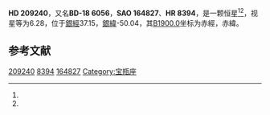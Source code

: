 {{Starbox begin
| name = HD 209240
}}
{{Starbox observe
| epoch = [[J2000.0|J2000.0]]
| constell = {{星座名待查}}<ref name=SIMBAD>{{cite web
 | url=http://simbad.u-strasbg.fr/simbad/sim-id?Ident=HR+8394
 | title =Pulsating variable Star
 | publisher=Centre de Données astronomiques de Strasbourg
 | work=SIMBAD
 | accessdate=2012-07-13}}</ref><ref name=DATA>{{cite web
 | url=http://vizier.u-strasbg.fr/viz-bin/VizieR-5?-out.add=.&-source=5050&-corr=PK=HR&-out.max=9999&HR=8394
 | title=VizieR Detailed Page
 | accessdate=2012-07-13
 | archive-date=2016-03-05
 | archive-url=https://web.archive.org/web/20160305203009/http://vizier.u-strasbg.fr/viz-bin/VizieR-5?-out.add=.&-source=5050&-corr=PK=HR&-out.max=9999&HR=8394
 | dead-url=no
 }}</ref>
| 星官 = 
| ra = {{RA|22|2|11.9}}<ref name=SIMBAD /><ref name=DATA />
| dec = {{DEC|-17|54|13}}<ref name=SIMBAD /><ref name=DATA />
| appmag_v = 6.28<ref name=SIMBAD /><ref name=DATA />
}}
{{Starbox character
| class = gG7<ref name=SIMBAD /><ref name=DATA />
| b-v = 1.01<ref name=SIMBAD /><ref name=DATA />
| u-b = <ref name=SIMBAD /><ref name=DATA />
| r-i = <ref name=SIMBAD /><ref name=DATA />
| variable = 
}}
{{Starbox astrometry
| radial_v = 
| prop_mo_ra = -17
| parallax = 
| p_error = 
}}
{{Starbox catalog
| names =BD-18 6056，[[SAO星表|SAO]] 164827，[[HD星表|HD]] 209240，[[HR星表|HR]] 8394}}
{{Starbox reference |Simbad=HR+8394}}
{{Starbox end}}

'''HD 209240'''，又名'''BD-18 6056'''，'''SAO 164827'''、'''HR 8394'''，是一颗恒星<ref name=SIMBAD /><ref name=DATA />，视星等为6.28，位于[[銀道座標系|銀經]]37.15，[[銀道座標系|銀緯]]-50.04，其[[B1900.0|B1900.0]]坐标为赤經{{RA|21|56|41.6}}，赤緯{{DEC|-18|-50.04|0}}。

== 参考文献 ==
{{reflist}}

{{star-stub}}

[[Category:HD和HDE天體|209240]]
[[Category:HR天體|8394]]
[[Category:SAO天體|164827]]
[[Category:宝瓶座|Category:宝瓶座]]